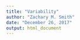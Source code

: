 ```yaml
---
title: "Variability"
author: "Zachary M. Smith"
date: "December 26, 2017"
output: html_document
---
```


```r

```

